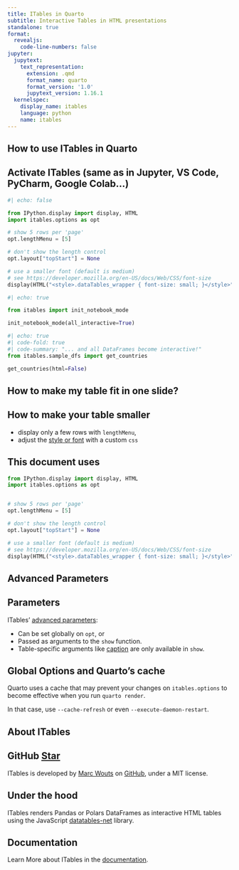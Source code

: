 ```yaml
---
title: ITables in Quarto
subtitle: Interactive Tables in HTML presentations
standalone: true
format:
  revealjs:
    code-line-numbers: false
jupyter:
  jupytext:
    text_representation:
      extension: .qmd
      format_name: quarto
      format_version: '1.0'
      jupytext_version: 1.16.1
  kernelspec:
    display_name: itables
    language: python
    name: itables
---
```


## How to use ITables in Quarto

::: {.callout-note}
## Activate ITables (same as in Jupyter, VS Code, PyCharm, Google Colab...)

```python
#| echo: false

from IPython.display import display, HTML
import itables.options as opt

# show 5 rows per 'page'
opt.lengthMenu = [5]

# don't show the length control
opt.layout["topStart"] = None

# use a smaller font (default is medium)
# see https://developer.mozilla.org/en-US/docs/Web/CSS/font-size
display(HTML("<style>.dataTables_wrapper { font-size: small; }</style>"))
```

```python
#| echo: true

from itables import init_notebook_mode

init_notebook_mode(all_interactive=True)
```
:::

```python
#| echo: true
#| code-fold: true
#| code-summary: "... and all DataFrames become interactive!"
from itables.sample_dfs import get_countries

get_countries(html=False)
```

## How to make my table fit in one slide?

::: {.callout-tip}
## How to make your table smaller

- display only a few rows with `lengthMenu`,
- adjust the [style or font](https://mwouts.github.io/itables/custom_css.html) with a custom `css`
:::

::: {.callout-note}
## This document uses

```python
from IPython.display import display, HTML
import itables.options as opt


# show 5 rows per 'page'
opt.lengthMenu = [5]

# don't show the length control
opt.layout["topStart"] = None

# use a smaller font (default is medium)
# see https://developer.mozilla.org/en-US/docs/Web/CSS/font-size
display(HTML("<style>.dataTables_wrapper { font-size: small; }</style>"))
```
:::

## Advanced Parameters

::: {.callout-tip}
## Parameters

ITables' [advanced parameters](https://mwouts.github.io/itables/advanced_parameters.html):

- Can be set globally on `opt`, or
- Passed as arguments to the `show` function.
- Table-specific arguments like [caption](https://mwouts.github.io/itables/advanced_parameters.html#caption) are only available in `show`.
:::

::: {.callout-warning}
## Global Options and Quarto's cache

Quarto uses a cache that may prevent your changes on `itables.options` to become effective
when you run `quarto render`.

In that case, use `--cache-refresh` or even `--execute-daemon-restart`.
:::

## About ITables

::: {.callout-note}
## GitHub <a class="github-button" href="https://github.com/mwouts/itables" data-icon="octicon-star" data-show-count="true" aria-label="Star mwouts/itables on GitHub">Star</a>

ITables is developed by [Marc Wouts](https://github.com/mwouts) on [GitHub](https://github.com/mwouts/itables),
under a MIT license.

<script async defer src="https://buttons.github.io/buttons.js"></script>
:::

::: {.callout-tip}
## Under the hood

ITables renders Pandas or Polars DataFrames as
interactive HTML tables using the JavaScript
[datatables-net](https://datatables.net/) library.
:::

::: {.callout-tip}
## Documentation

Learn More about ITables in the [documentation](https://mwouts.github.io/itables).
:::
